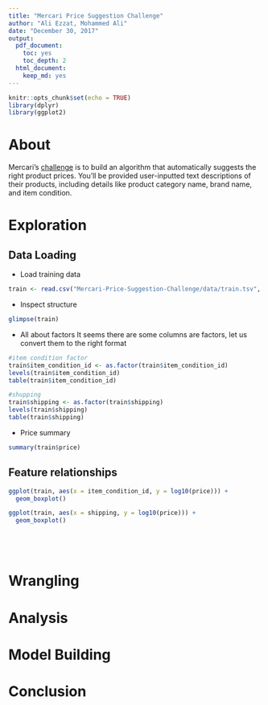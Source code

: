 ```yaml
---
title: "Mercari Price Suggestion Challenge"
author: "Ali Ezzat, Mohammed Ali"
date: "December 30, 2017"
output: 
  pdf_document:
    toc: yes
    toc_depth: 2
  html_document:
    keep_md: yes
---
```


```r
knitr::opts_chunk$set(echo = TRUE)
library(dplyr)
library(ggplot2)
```

# About
Mercari’s [challenge](https://www.kaggle.com/c/mercari-price-suggestion-challenge) is to build an algorithm that automatically suggests the right product prices. You’ll be provided user-inputted text descriptions of their products, including details like product category name, brand name, and item condition.

# Exploration
## Data Loading
* Load training data
```r
train <- read.csv("Mercari-Price-Suggestion-Challenge/data/train.tsv", sep = "\t", stringsAsFactors = FALSE)
```

* Inspect structure
```r
glimpse(train)
```
* All about factors
It seems there are some columns are factors, let us convert them to the right format

```r
#item condition factor
train$item_condition_id <- as.factor(train$item_condition_id)
levels(train$item_condition_id)
table(train$item_condition_id)

#shupping
train$shipping <- as.factor(train$shipping)
levels(train$shipping)
table(train$shipping)
```
* Price summary

```r
summary(train$price)
```

## Feature relationships

```r
ggplot(train, aes(x = item_condition_id, y = log10(price))) +
  geom_boxplot()
```

```r
ggplot(train, aes(x = shipping, y = log10(price))) +
  geom_boxplot()
```


```r

```

```r

```

```r
```

```r
```
# Wrangling
# Analysis
# Model Building
# Conclusion
